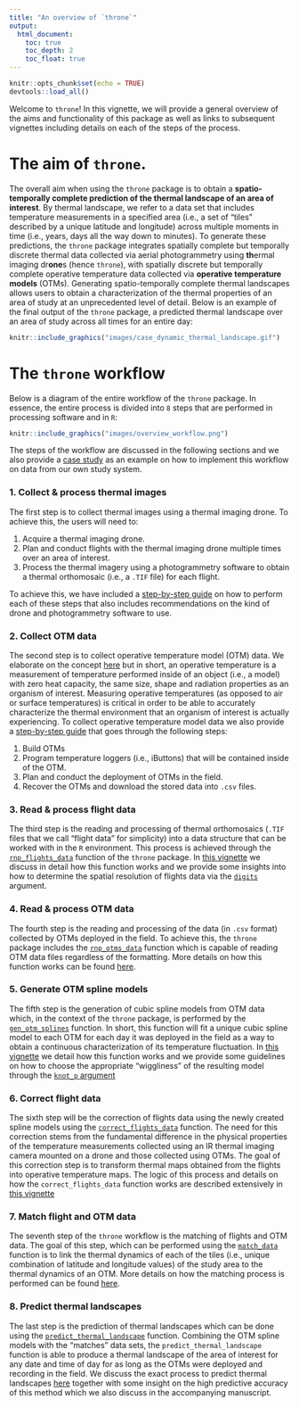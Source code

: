 ```yaml
---
title: "An overview of `throne`"
output:
  html_document:
    toc: true
    toc_depth: 2
    toc_float: true
---
```

```r
knitr::opts_chunk$set(echo = TRUE)
devtools::load_all()
```

Welcome to `throne`! In this vignette, we will provide a general overview of the aims and functionality of this package as well as links to subsequent vignettes including details on each of the steps of the process. 

# The aim of `throne`. 

The overall aim when using the `throne` package is to obtain a **spatio-temporally complete prediction of the thermal landscape of an area of interest**. By thermal landscape, we refer to a data set that includes temperature measurements in a specified area (i.e., a set of "tiles" described by a unique latitude and longitude) across multiple moments in time (i.e., years, days all the way down to minutes). To generate these predictions, the `throne` package integrates spatially complete but temporally discrete thermal data collected via aerial photogrammetry using **th**ermal imaging dr**one**s (hence `throne`), with spatially discrete but temporally complete operative temperature data collected via **operative temperature models** (OTMs). Generating spatio-temporally complete thermal landscapes allows users to obtain a characterization of the thermal properties of an area of study at an unprecedented level of detail. Below is an example of the final output of the `throne` package, a predicted thermal landscape over an area of study across all times for an entire day: 

```r
knitr::include_graphics("images/case_dynamic_thermal_landscape.gif")
```

# The `throne` workflow

Below is a diagram of the entire workflow of the `throne` package. In essence, the entire process is divided into `8` steps that are performed in processing software and in `R`: 

```r
knitr::include_graphics("images/overview_workflow.png")
```

The steps of the workflow are discussed in the following sections and we also provide a [case study](https://ggcostoya.github.io/throne/articles/case_study.html) as an example on how to implement this workflow on data from our own study system.

### **1. Collect & process thermal images**

The first step is to collect thermal images using a thermal imaging drone. To achieve this, the users will need to:

1. Acquire a thermal imaging drone. 
2. Plan and conduct flights with the thermal imaging drone multiple times over an area of interest. 
3. Process the thermal imagery using a photogrammetry software to obtain a thermal orthomosaic (i.e., a `.TIF` file) for each flight. 

To achieve this, we have included a [step-by-step guide](https://ggcostoya.github.io/throne/articles/collect_n_process_thermal_images.html) on how to perform each of these steps that also includes recommendations on the kind of drone and photogrammetry software to use. 

### **2. Collect OTM data**

The second step is to collect operative temperature model (OTM) data. We elaborate on the concept [here](https://ggcostoya.github.io/throne/articles/collect_otm_data.html#building-otms) but in short, an operative temperature is a measurement of temperature performed inside of an object (i.e., a model) with zero heat capacity, the same size, shape and radiation properties as an organism of interest. Measuring operative temperatures (as opposed to air or surface temperatures) is critical in order to be able to accurately characterize the thermal environment that an organism of interest is actually experiencing. To collect operative temperature model data we also provide a [step-by-step guide](https://ggcostoya.github.io/throne/articles/collect_otm_data.html) that goes through the following steps: 

1. Build OTMs
2. Program temperature loggers (i.e., iButtons) that will be contained inside of the OTM.
3. Plan and conduct the deployment of OTMs in the field. 
4. Recover the OTMs and download the stored data into `.csv` files. 

### **3. Read & process flight data**

The third step is the reading and processing of thermal orthomosaics (`.TIF` files that we call "flight data" for simplicity) into a data structure that can be worked with in the `R` environment. This process is achieved through the [`rnp_flights_data`](https://ggcostoya.github.io/throne/reference/rnp_flights_data.html) function of the `throne` package. In [this vignette](https://ggcostoya.github.io/throne/articles/rnp_flights_data.html) we discuss in detail how this function works and we provide some insights into how to determine the spatial resolution of flights data via the [`digits`](https://ggcostoya.github.io/throne/articles/rnp_flights_data.html#digits) argument. 

### **4. Read & process OTM data**

The fourth step is the reading and processing of the data (in `.csv` format) collected by OTMs deployed in the field. To achieve this, the `throne` package includes the [`rnp_otms_data`](https://ggcostoya.github.io/throne/reference/rnp_otms_data.html) function which is capable of reading OTM data files regardless of the formatting. More details on how this function works can be found [here](https://ggcostoya.github.io/throne/articles/rnp_otms_data_gen_otm_splines.html#how-the-rnp_otms_data-function-works).

### **5. Generate OTM spline models**

The fifth step is the generation of cubic spline models from OTM data which, in the context of the `throne` package, is performed by the [`gen_otm_splines`](https://ggcostoya.github.io/throne/reference/gen_otm_splines.html) function. In short, this function will fit a unique cubic spline model to each OTM for each day it was deployed in the field as a way to obtain a continuous characterization of its temperature fluctuation. In [this vignette](https://ggcostoya.github.io/throne/articles/rnp_otms_data_gen_otm_splines.html#how-the-rnp_otms_data-function-works) we detail how this function works and we provide some guidelines on how to choose the appropriate "wiggliness" of the resulting model through the [`knot_p` argument](https://ggcostoya.github.io/throne/articles/rnp_otms_data_gen_otm_splines.html#choosing-the-appropriate-knot_p-value-)

### **6. Correct flight data**

The sixth step will be the correction of flights data using the newly created spline models using the [`correct_flights_data`](https://ggcostoya.github.io/throne/reference/correct_flights_data.html) function. The need for this correction stems from the fundamental difference in the physical properties of the temperature measurements collected using an IR thermal imaging camera mounted on a drone and those collected using OTMs. The goal of this correction step is to transform thermal maps obtained from the flights into operative temperature maps. The logic of this process and details on how the `correct_flights_data` function works are described extensively in [this vignette](https://ggcostoya.github.io/throne/articles/correct_flights_data.html#overview)

### **7. Match flight and OTM data**

The seventh step of the `throne` workflow is the matching of flights and OTM data. The goal of this step, which can be performed using the [`match_data`](https://ggcostoya.github.io/throne/reference/match_data.html) function is to link the thermal dynamics of each of the tiles (i.e., unique combination of latitude and longitude values) of the study area to the thermal dynamics of an OTM. More details on how the matching process is performed can be found [here](https://ggcostoya.github.io/throne/articles/predict_thermal_landscapes.html#the-match_data-function). 

### **8. Predict thermal landscapes**

The last step is the prediction of thermal landscapes which can be done using the [`predict_thermal_landscape`](https://ggcostoya.github.io/throne/reference/predict_thermal_landscapes.html) function. Combining the OTM spline models with the "matches" data sets, the `predict_thermal_landscape` function is able to produce a thermal landscape of the area of interest for any date and time of day for as long as the OTMs were deployed and recording in the field. We discuss the exact process to predict thermal landscapes [here](https://ggcostoya.github.io/throne/articles/predicting_thermal_landscapes.html#predicting-thermal-landscapes) together with some insight on the high predictive accuracy of this method which we also discuss in the accompanying manuscript. 




